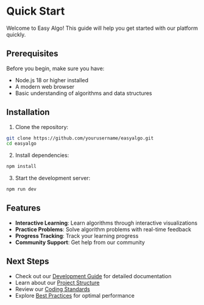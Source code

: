 # Quick Start

Welcome to Easy Algo! This guide will help you get started with our platform quickly.

## Prerequisites

Before you begin, make sure you have:

- Node.js 18 or higher installed
- A modern web browser
- Basic understanding of algorithms and data structures

## Installation

1. Clone the repository:

```bash
git clone https://github.com/yourusername/easyalgo.git
cd easyalgo
```

2. Install dependencies:

```bash
npm install
```

3. Start the development server:

```bash
npm run dev
```

## Features

- **Interactive Learning**: Learn algorithms through interactive visualizations
- **Practice Problems**: Solve algorithm problems with real-time feedback
- **Progress Tracking**: Track your learning progress
- **Community Support**: Get help from our community

## Next Steps

- Check out our [Development Guide](/docs/dev_guide) for detailed documentation
- Learn about our [Project Structure](/docs/dev_guide/project_structure)
- Review our [Coding Standards](/docs/dev_guide/coding_standards)
- Explore [Best Practices](/docs/best_practices) for optimal performance 
